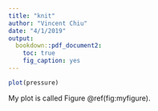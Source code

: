 ```yaml
---
title: "knit"
author: "Vincent Chiu"
date: "4/1/2019"
output: 
  bookdown::pdf_document2:
    toc: true
    fig_caption: yes
---
```


```r
plot(pressure)
```

My plot is called Figure \@ref(fig:myfigure).